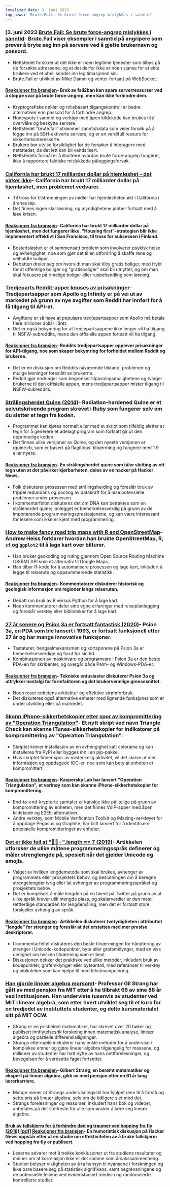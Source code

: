 ```yaml
---
localized_date: 3. juni 2023
top_news: 'Brute.Fail: Se brute force-angrep mislykkes i sanntid'
---
```




<CallToAction />

<Steps>

### [3. juni 2023 [Brute.Fail: Se brute force-angrep mislykkes i sanntid](https://brute.fail/)- Brute.Fail viser eksempler i sanntid på angripere som prøver å bryte seg inn på servere ved å gjette brukernavn og passord.

- Nettstedet forsikrer at det ikke er noen legitime tjenester som tilbys på de forsøkte adressene, og at det derfor ikke er noen sjanse for at ekte brukere ved et uhell sender inn legitimasjonen sin.
- Brute.Fail er utviklet av Mike Damm og venter fortsatt på WebSocket.

#### [Reaksjoner fra bransjen](http://news.ycombinator.com/item?id=36169954)- Bruk av fail2ban kan spare serverressurser ved å stoppe svar på brute force-angrep, men kan ikke forhindre dem.

- Kryptografiske nøkler og rollebasert tilgangskontroll er bedre alternativer enn passord for å forhindre angrep.
- Honeypots i sanntid og verktøy med åpen kildekode kan brukes til å overvåke og beskytte servere.
- Nettstedet "brute.fail" strømmer sanntidsdata som viser forsøk på å logge inn på SSH-aktiverte servere, og er en verdifull ressurs for sikkerhetsinteresserte.
- Brukere bør utvise forsiktighet før de forsøker å interagere med nettstedet, da det lett kan bli vandalisert.
- Nettstedets formål er å illustrere hvordan brute force-angrep fungerer, ikke å rapportere faktiske mislykkede påloggingsforsøk.

### [California har brukt 17 milliarder dollar på hjemløshet - det virker ikke](https://www.wsj.com/articles/california-homeless-population-oakland-wood-street-encampment-78d42cc3)- California har brukt 17 milliarder dollar på hjemløshet, men problemet vedvarer.

- Til tross for tilstrømningen av midler har hjemløsheten økt i California i årenes løp.
- Det finnes ingen klar løsning, og myndighetene jobber fortsatt med å løse krisen.

#### [Reaksjoner fra bransjen](http://news.ycombinator.com/item?id=36162154)- California har brukt 17 milliarder dollar på hjemløshet, men det fungerer ikke. "Housing first"-strategien blir ikke implementert effektivt i San Francisco, til tross for suksessen i Finland.

- Bostedsløshet er et sammensatt problem som involverer psykisk helse og avhengighet, noe som gjør det til en utfordring å skaffe rene og velholdte boliger.
- Debatten dreier seg om hvorvidt man skal tilby gratis boliger, med frykt for at offentlige boliger og "gratisboliger" skal bli utnyttet, og om man skal fokusere på rimelige boliger eller rusbehandling som løsning.

### [Tredjeparts Reddit-apper knuses av prisøkninger](https://kotaku.com/reddit-third-party-3rd-apps-pricing-crush-ios-android-1850493992)- Tredjepartsapper som Apollo og Infinity er på vei ut av markedet på grunn av nye avgifter som Reddit har innført for å få tilgang til API-et.

- Avgiftene er så høye at populære tredjepartsapper som Apollo må betale flere millioner dollar i året.
- Det er også bekymring for at tredjepartsappene ikke lenger vil ha tilgang til NSFW-subreddits, mens den offisielle appen fortsatt vil ha tilgang.

#### [Reaksjoner fra bransjen](http://news.ycombinator.com/item?id=36162235)- Reddits tredjepartsapper opplever prisøkninger for API-tilgang, noe som skaper bekymring for forholdet mellom Reddit og brukerne.

- Det er en diskusjon om Reddits nåværende tilstand, problemer og mulige løsninger foreslått av brukerne.
- Reddit gjør endringer som begrenser tilpasningsmulighetene og tvinger brukerne til den offisielle appen, mens tredjepartsapper mister tilgang til NSFW-subreddits.

### [Strålingsherdet Quine (2014)](https://github.com/mame/radiation-hardened-quine)- Radiation-hardened Quine er et selvutskrivende program skrevet i Ruby som fungerer selv om du sletter et tegn fra koden.

- Programmet kan kjøres normalt eller med et skript som tilfeldig sletter et tegn for å generere et ødelagt program som fortsatt gir ut den opprinnelige koden.
- Det finnes ulike versjoner av Quine, og den nyeste versjonen er rquine.rb, som er basert på flagitious' tilnærming og fungerer med 1.9 eller nyere.

#### [Reaksjoner fra bransjen](http://news.ycombinator.com/item?id=36162164)- En strålingsherdet quine som tåler sletting av ett tegn uten at det påvirker kjørbarheten, deles av en hacker på Hacker News.

- Folk diskuterer prosessen med strålingsherding og foreslår bruk av trippel redundans og pooling av datakraft for å løse potensielle problemer under prosessen.
- I kommentarfeltet diskuteres det om DNA kan betraktes som en stråleherdet quine; innlegget er bemerkelsesverdig på grunn av de imponerende programmeringsprestasjonene, og kan være interessant for lesere som ikke er kjent med programmering.

### [How to make fancy road trip maps with R and OpenStreetMap](https://www.andrewheiss.com/blog/2023/06/01/geocoding-routing-openstreetmap-r/)- Andrew Heiss forklarer hvordan han brukte OpenStreetMap, R, `sf` og `ggplot2` til å lage kart over bilturer.

- Han bruker geokoding og ruting gjennom Open Source Routing Machine (OSRM) API som et alternativ til Google Maps.
- Han tilbyr R-kode for å automatisere prosessen og lage kart, inkludert å legge til reiserute og oppsummerende statistikk.

#### [Reaksjoner fra bransjen](http://news.ycombinator.com/item?id=36159864)- Kommentatorer diskuterer historisk og geologisk informasjon om regioner langs reiseruten.

- Debatt om bruk av R versus Python for å lage kart.
- Noen kommentatorer deler sine egne erfaringer med reiseplanlegging og foreslår verktøy eller biblioteker for å lage kart.

### [27 år senere og Psion 3a er fortsatt fantastisk (2020)](https://mcgst.com/2020/12/01/27-years-later-and-the-psion-3a-is-still-wonderful/)- Psion 3a, en PDA som ble lansert i 1993, er fortsatt funksjonell etter 27 år og har mange innovative funksjoner.

- Tastaturet, hengselmekanismen og kortsporene på Psion 3a er bemerkelsesverdige og forut for sin tid.
- Kombinasjonen av maskinvare og programvare i Psion 3a er den beste PDA-en for skribenter, og overgår både Palm- og Windows-PDA-er.

#### [Reaksjoner fra bransjen](http://news.ycombinator.com/item?id=36162265)- Tekniske entusiaster diskuterer Psion 3a og uttrykker nostalgi for formfaktoren og det brukervennlige grensesnittet.

- Noen roser enhetens arkitektur og effektive strømforbruk.
- Det diskuteres også alternative enheter med lignende funksjoner som er under utvikling eller på markedet.

### [Skann iPhone-sikkerhetskopier etter spor av kompromittering av "Operation Triangulation"](https://github.com/KasperskyLab/triangle_check)- Et nytt skript ved navn Triangle Check kan skanne iTunes-sikkerhetskopier for indikatorer på kompromittering av "Operation Triangulation".

- Skriptet krever installasjon av en avhengighet kalt colorama og kan installeres fra PyPI eller bygges inn i en pip-pakke.
- Hvis skriptet finner spor av mistenkelig aktivitet, vil det skrive ut mer informasjon og oppdagede IOC-er, noe som kan bety at enheten er kompromittert.

#### [Reaksjoner fra bransjen](http://news.ycombinator.com/item?id=36164340)- Kaspersky Lab har lansert "Operation Triangulation", et verktøy som kan skanne iPhone-sikkerhetskopier for kompromittering.

- End-to-end-krypterte samtaler er kanskje ikke pålitelige på grunn av kompromittering av enheten, men det finnes VoIP-apper med åpen kildekode og E2EE-alternativer.
- Andre verktøy, som Mobile Verification Toolkit og iMazing-verktøyet for å oppdage Pegasus og Graphite, har blitt lansert for å identifisere potensielle kompromitteringer av enheter.

### [Det er ikke feil at "🤦🏼♂".length == 7 (2019)](https://hsivonen.fi/string-length/)- Artikkelen utforsker de ulike måtene programmeringsspråk definerer og måler strenglengde på, spesielt når det gjelder Unicode og emojis.

- Valget av hvilken lengdemetode som skal brukes, avhenger av programmets eller prosjektets behov, og beslutningen om å beregne strengelengder ivrig eller lat avhenger av programmeringsspråket og prosjektets behov.
- Det er komplisert å måle lengden på en tweet på Twitter på grunn av at ulike språk krever ulik mengde plass, og skalarverdier er den mest rettferdige standarden for lengdemåling, men det er fortsatt store forskjeller avhengig av språk.

#### [Reaksjoner fra bransjen](http://news.ycombinator.com/item?id=36159443)- Artikkelen diskuterer tvetydigheten i attributtet "lengde" for strenger og foreslår at det erstattes med mer presise deskriptorer.

- I kommentarfeltet diskuteres den beste tilnærmingen for håndtering av strenger i Unicode-kodepunkter, byte eller grafemklynger, med en viss uenighet om hvilken tilnærming som er best.
- Diskusjonen dekker det praktiske ved ulike metoder, inkludert bruk av kodepunkter, grafemklynger eller byteantall, med referanser til verktøy og biblioteker som kan hjelpe til med tekstmanipulering.

### [Han gjorde lineær algebra morsomt](https://news.mit.edu/2023/gilbert-strang-made-linear-algebra-fun-0531)- Professor Gil Strang har gått av med pensjon fra MIT etter å ha tilbrakt 66 av sine 88 år ved institusjonen. Han underviste tusenvis av studenter ved MIT i lineær algebra, som etter hvert utviklet seg til et kurs for en tredjedel av instituttets studenter, og delte kursmaterialet sitt på MIT OCW.

- Strang er en prisbelønt matematiker, har skrevet over 20 bøker og publisert innflytelsesrik forskning innen matematisk analyse, lineær algebra og partielle differensialligninger.
- Strangs ettermæle inkluderer hans enkle metoder for å undervise i komplekse emner og gjøre lineær algebra tilgjengelig for massene, og millioner av studenter har hatt nytte av hans nettforelesninger, og bevegelsen for å verdsette faget fortsetter.

#### [Reaksjoner fra bransjen](http://news.ycombinator.com/item?id=36168068)- Gilbert Strang, en berømt matematiker og ekspert på lineær algebra, gikk av med pensjon etter en 61 år lang lærerkarriere.

- Mange mener at Strangs undervisningsstil har hjulpet dem til å forstå og sette pris på lineær algebra, selv om de tidligere slet med det.
- Strangs forelesninger og ressurser, inkludert hans bok og videoer, anbefales på det sterkeste for alle som ønsker å lære seg lineær algebra.

#### [Bruk av fallskjerm for å forhindre død og traumer ved hopping fra fly (2018) [pdf]](https://www.bmj.com/content/bmj/363/bmj.k5094.full.pdf) [Reaksjoner fra bransjen](http://news.ycombinator.com/item?id=36161175)- En humoristisk diskusjon på Hacker News oppstår etter at en studie om effektiviteten av å bruke fallskjerm ved hopping fra fly er publisert.

- Leserne advarer mot å trekke konklusjoner ut fra studiens resultater og minner om at korrelasjon ikke er det samme som årsakssammenheng.
- Studien belyser viktigheten av å ta hensyn til nyansene i forskningen og ikke bare basere seg på statistisk signifikans, samt begrensningene og de potensielle feilene ved evidensbasert medisin og randomiserte kontrollerte studier.

</Steps>
